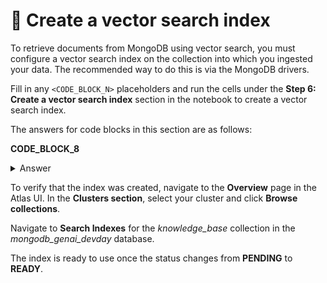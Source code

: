 
# 👐 Create a vector search index

To retrieve documents from MongoDB using vector search, you must configure a vector search index on the collection into which you ingested your data. The recommended way to do this is via the MongoDB drivers.

Fill in any `<CODE_BLOCK_N>` placeholders and run the cells under the **Step 6: Create a vector search index** section in the notebook to create a vector search index.

The answers for code blocks in this section are as follows:

**CODE_BLOCK_8**

<details>
<summary>Answer</summary>
<div>
```python
collection.create_search_index(model=model)
```
<InfoButton title="Creating a Search Index" message={`This code creates a search index on the collection. Let's break it down:

- collection: This is the collection object you created earlier
- create_search_index(): This is a method of the collection object that takes a model and creates a search index on the collection

For example, if you had this collection:

\`\`\`python
collection = mongodb_client["mongodb_genai_devday"]["knowledge_base"]
\`\`\`

The code would create a search index on the collection.

\`\`\`python
<pymongo.collection.Collection object at 0x1234567890>
\`\`\`

This is the collection object that you can use to create a search index on the collection.

`} />

</div>
</details>

To verify that the index was created, navigate to the **Overview** page in the Atlas UI. In the **Clusters section**, select your cluster and click **Browse collections**.

<Screenshot url="https://cloud.mongodb.com" src="img/screenshots/40-perform-vector-search/2-create-vector-index/1-browse-collections.png" alt="Browse collections" />

Navigate to **Search Indexes** for the _knowledge_base_ collection in the _mongodb_genai_devday_ database.

<Screenshot url="https://cloud.mongodb.com" src="img/screenshots/40-perform-vector-search/2-create-vector-index/2-nav-search-indexes.png" alt="Navigate to search indexes" />

The index is ready to use once the status changes from **PENDING** to **READY**.

<Screenshot url="https://cloud.mongodb.com" src="img/screenshots/40-perform-vector-search/2-create-vector-index/3-index-ready.png" alt="Index ready to use" />